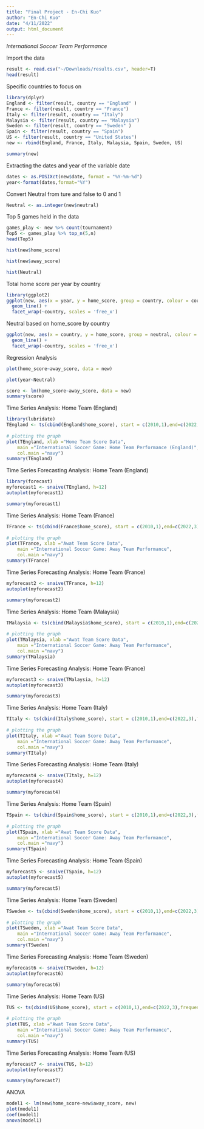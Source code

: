 ```yaml
---
title: "Final Project - En-Chi Kuo"
author: "En-Chi Kuo"
date: "4/11/2022"
output: html_document
---
```

*International Soccer Team Performance*

Import the data
```r
result <- read.csv("~/Downloads/results.csv", header=T)
head(result)
```
Specific countries  to focus on
```r
library(dplyr)
England <- filter(result, country == "England" )
France <- filter(result, country == "France")
Italy <- filter(result, country == "Italy")
Malaysia <- filter(result, country == "Malaysia")
Sweden <- filter(result, country == "Sweden" )
Spain <- filter(result, country == "Spain")
US <- filter(result, country == "United States")
new <- rbind(England, France, Italy, Malaysia, Spain, Sweden, US)
```


```r
summary(new)
```

Extracting the dates and year of the variable date
```r
dates <- as.POSIXct(new$date, format = "%Y-%m-%d")
year<-format(dates,format="%Y")
```

Convert Neutral from ture and false to 0 and 1
```r
Neutral <- as.integer(new$neutral)
```

Top 5 games held in the data
```r
games_play <- new %>% count(tournament)
Top5 <- games_play %>% top_n(5,n)
head(Top5)
```


```r
hist(new$home_score) 
```
```r
hist(new$away_score)
```
```r
hist(Neutral)
```
Total home score per year by country
```r
library(ggplot2)
ggplot(new, aes(x = year, y = home_score, group = country, colour = country)) + 
  geom_line() +
  facet_wrap(~country, scales = 'free_x')
```

Neutral based on home_score by country
```r
ggplot(new, aes(x = country, y = home_score, group = neutral, colour = neutral)) + 
  geom_line() +
  facet_wrap(~country, scales = 'free_x')
```

Regression Analysis
```r
plot(home_score~away_score, data = new)
```
```r
plot(year~Neutral)
```
```r
score <- lm(home_score~away_score, data = new)
summary(score)
```


Time Series Analysis: Home Team (England)
```r
library(lubridate)
TEngland <- ts(cbind(England$home_score), start = c(2010,1),end=c(2022,3),frequency = 12)
 
# plotting the graph
plot(TEngland, xlab ="Home Team Score Data", 
    main ="International Soccer Game: Home Team Performance (England)",
    col.main ="navy")
summary(TEngland)
```
Time Series Forecasting Analysis: Home Team (England)
```r
library(forecast)
myforecast1 <- snaive(TEngland, h=12)
autoplot(myforecast1)
```
```r
summary(myforecast1)
```

Time Series Analysis: Home Team (France)
```r
TFrance <- ts(cbind(France$home_score), start = c(2010,1),end=c(2022,3),frequency = 12)
 
# plotting the graph
plot(TFrance, xlab ="Awat Team Score Data", 
    main ="International Soccer Game: Away Team Performance",
    col.main ="navy")
summary(TFrance)
```
Time Series Forecasting Analysis: Home Team (France)
```r
myforecast2 <- snaive(TFrance, h=12)
autoplot(myforecast2)
```
```r
summary(myforecast2)
```


Time Series Analysis: Home Team (Malaysia)
```r
TMalaysia <- ts(cbind(Malaysia$home_score), start = c(2010,1),end=c(2022,3),frequency = 12)
 
# plotting the graph
plot(TMalaysia, xlab ="Awat Team Score Data", 
    main ="International Soccer Game: Away Team Performance",
    col.main ="navy")
summary(TMalaysia)
```
Time Series Forecasting Analysis: Home Team (France)
```r
myforecast3 <- snaive(TMalaysia, h=12)
autoplot(myforecast3)
```
```r
summary(myforecast3)
```

Time Series Analysis: Home Team (Italy)
```r
TItaly <- ts(cbind(Italy$home_score), start = c(2010,1),end=c(2022,3),frequency = 12)
 
# plotting the graph
plot(TItaly, xlab ="Awat Team Score Data", 
    main ="International Soccer Game: Away Team Performance",
    col.main ="navy")
summary(TItaly)
```

Time Series Forecasting Analysis: Home Team (Italy)
```r
myforecast4 <- snaive(TItaly, h=12)
autoplot(myforecast4)
```
```r
summary(myforecast4)
```


Time Series Analysis: Home Team (Spain)
```r
TSpain <- ts(cbind(Spain$home_score), start = c(2010,1),end=c(2022,3),frequency = 12)
 
# plotting the graph
plot(TSpain, xlab ="Awat Team Score Data", 
    main ="International Soccer Game: Away Team Performance",
    col.main ="navy")
summary(TSpain)
```

Time Series Forecasting Analysis: Home Team (Spain)
```r
myforecast5 <- snaive(TSpain, h=12)
autoplot(myforecast5)
```
```r
summary(myforecast5)
```

Time Series Analysis: Home Team (Sweden)
```r
TSweden <- ts(cbind(Sweden$home_score), start = c(2010,1),end=c(2022,3),frequency = 12)
 
# plotting the graph
plot(TSweden, xlab ="Awat Team Score Data", 
    main ="International Soccer Game: Away Team Performance",
    col.main ="navy")
summary(TSweden)
```

Time Series Forecasting Analysis: Home Team (Sweden)
```r
myforecast6 <- snaive(TSweden, h=12)
autoplot(myforecast6)
```
```r
summary(myforecast6)
```


Time Series Analysis: Home Team (US)
```r
TUS <- ts(cbind(US$home_score), start = c(2010,1),end=c(2022,3),frequency = 12)
 
# plotting the graph
plot(TUS, xlab ="Awat Team Score Data", 
    main ="International Soccer Game: Away Team Performance",
    col.main ="navy")
summary(TUS)
```

Time Series Forecasting Analysis: Home Team (US)
```r
myforecast7 <- snaive(TUS, h=12)
autoplot(myforecast7)
```
```r
summary(myforecast7)
```



ANOVA
```r
model1 <- lm(new$home_score~new$away_score, new)
plot(model1)
coef(model1)
anova(model1)
```



